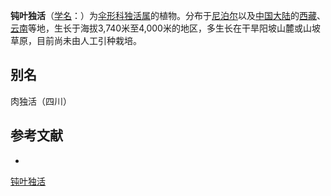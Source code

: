 {{NoteTA|G1=LS}}
{{Speciesbox
| name = 钝叶独活
| status = 
| status_system = 
| image = 
| genus = Heracleum
| species = obtusifolium
| authority = Wall. ex DC.
}}

'''钝叶独活'''（[[学名|学名]]：{{lang|la|''Heracleum obtusifolium''}}）为[[伞形科|伞形科]][[独活属|独活属]]的植物。分布于[[尼泊尔|尼泊尔]]以及[[中国大陆|中国大陆]]的[[西藏|西藏]]、[[云南|云南]]等地，生长于海拔3,740米至4,000米的地区，多生长在干旱阳坡山麓或山坡草原，目前尚未由人工引种栽培。

== 别名 ==
肉独活（四川）

== 参考文献 ==
<div class="references-small">
* {{cite web| url =http://www.bioinfo.cn/db05/KmzwSpecies.php?action=view&id=22817| title =钝叶独活| work =《中国高等植物数据库全库》| publisher =中国科学院微生物研究所| author =昆明植物研究所| accessdate =2009-02-25| deadurl =yes| archiveurl =https://web.archive.org/web/20160305055436/http://www.bioinfo.cn/db05/KmzwSpecies.php?action=view&id=22817| archivedate =2016-03-05}}
</div>
{{Taxonbar|from=Q15231757}}

[[Category:独活属|钝叶独活]]


{{Apiales-stub}}